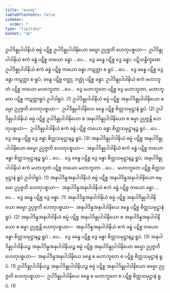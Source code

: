 ```yaml
---
title: "ဟေတု"
tableOfContents: false
sidebar:
  order: 7
type: "tipitaka"
basket: "ab"
---
```



<DynamicBreadcrumb />

<Division number="1">

<Paragraph number="2437">
ဥပါဒိန္နုပါဒါနိယံ ဓမ္မံ ပဋိစ္စ ဥပါဒိန္နုပါဒါနိယော ဓမ္မော ဥပ္ပဇ္ဇတိ ဟေတုပစ္စယာ—  ဥပါဒိန္နုပါဒါနိယံ ဧကံ ခန္ဓံ ပဋိစ္စ တယော ခန္ဓာ …ပေ…  ဒွေ ခန္ဓေ ပဋိစ္စ ဒွေ ခန္ဓာ; ပဋိသန္ဓိက္ခဏေ ဥပါဒိန္နုပါဒါနိယံ ဧကံ ခန္ဓံ ပဋိစ္စ တယော ခန္ဓာ ကဋတ္တာ စ ရူပံ …ပေ…  ဒွေ ခန္ဓေ ပဋိစ္စ ဒွေ ခန္ဓာ ကဋတ္တာ စ ရူပံ; ခန္ဓေ ပဋိစ္စ ဝတ္ထု, ဝတ္ထုံ ပဋိစ္စ ခန္ဓာ; ဥပါဒိန္နုပါဒါနိယံ ဧကံ မဟာဘူတံ ပဋိစ္စ တယော မဟာဘူတာ …ပေ…  ဒွေ မဟာဘူတေ ပဋိစ္စ ဒွေ မဟာဘူတာ, မဟာဘူတေ ပဋိစ္စ ကဋတ္တာရူပံ ဥပါဒါရူပံ. (1)
</Paragraph>

<Paragraph number="2438">
ဥပါဒိန္နုပါဒါနိယံ ဓမ္မံ ပဋိစ္စ အနုပါဒိန္နုပါဒါနိယော ဓမ္မော ဥပ္ပဇ္ဇတိ ဟေတုပစ္စယာ—  ဥပါဒိန္နုပါဒါနိယေ ခန္ဓေ ပဋိစ္စ စိတ္တသမုဋ္ဌာနံ ရူပံ. (2)
</Paragraph>

<Paragraph number="2439">
ဥပါဒိန္နုပါဒါနိယံ ဓမ္မံ ပဋိစ္စ ဥပါဒိန္နုပါဒါနိယော စ အနုပါဒိန္နုပါဒါနိယော စ ဓမ္မာ ဥပ္ပဇ္ဇန္တိ ဟေတုပစ္စယာ—  ဥပါဒိန္နုပါဒါနိယံ ဧကံ ခန္ဓံ ပဋိစ္စ တယော ခန္ဓာ စိတ္တသမုဋ္ဌာနဉ္စ ရူပံ …ပေ…  ဒွေ ခန္ဓေ ပဋိစ္စ ဒွေ ခန္ဓာ စိတ္တသမုဋ္ဌာနဉ္စ ရူပံ. (3)
</Paragraph>

<Paragraph number="2440">
အနုပါဒိန္နုပါဒါနိယံ ဓမ္မံ ပဋိစ္စ အနုပါဒိန္နုပါဒါနိယော ဓမ္မော ဥပ္ပဇ္ဇတိ ဟေတုပစ္စယာ—  အနုပါဒိန္နုပါဒါနိယံ ဧကံ ခန္ဓံ ပဋိစ္စ တယော ခန္ဓာ စိတ္တသမုဋ္ဌာနဉ္စ ရူပံ …ပေ…  ဒွေ ခန္ဓေ ပဋိစ္စ ဒွေ ခန္ဓာ စိတ္တသမုဋ္ဌာနဉ္စ ရူပံ; အနုပါဒိန္နုပါဒါနိယံ ဧကံ မဟာဘူတံ ပဋိစ္စ တယော မဟာဘူတာ …ပေ…  မဟာဘူတေ ပဋိစ္စ စိတ္တသမုဋ္ဌာနံ ရူပံ ဥပါဒါရူပံ. (1)
</Paragraph>

<Paragraph number="2441">
အနုပါဒိန္နအနုပါဒါနိယံ ဓမ္မံ ပဋိစ္စ အနုပါဒိန္နအနုပါဒါနိယော ဓမ္မော ဥပ္ပဇ္ဇတိ ဟေတုပစ္စယာ—  အနုပါဒိန္နအနုပါဒါနိယံ ဧကံ ခန္ဓံ ပဋိစ္စ တယော ခန္ဓာ …ပေ…  ဒွေ ခန္ဓေ ပဋိစ္စ ဒွေ ခန္ဓာ. (1)
</Paragraph>

<Paragraph number="2442">
အနုပါဒိန္နအနုပါဒါနိယံ ဓမ္မံ ပဋိစ္စ အနုပါဒိန္နုပါဒါနိယော ဓမ္မော ဥပ္ပဇ္ဇတိ ဟေတုပစ္စယာ—  အနုပါဒိန္နအနုပါဒါနိယေ ခန္ဓေ ပဋိစ္စ စိတ္တသမုဋ္ဌာနံ ရူပံ. (2)
</Paragraph>

<Paragraph number="2443">
အနုပါဒိန္နအနုပါဒါနိယံ ဓမ္မံ ပဋိစ္စ အနုပါဒိန္နုပါဒါနိယော စ အနုပါဒိန္နအနုပါဒါနိယော စ ဓမ္မာ ဥပ္ပဇ္ဇန္တိ ဟေတုပစ္စယာ—  အနုပါဒိန္နအနုပါဒါနိယံ ဧကံ ခန္ဓံ ပဋိစ္စ တယော ခန္ဓာ စိတ္တသမုဋ္ဌာနဉ္စ ရူပံ …ပေ…  ဒွေ ခန္ဓေ ပဋိစ္စ ဒွေ ခန္ဓာ စိတ္တသမုဋ္ဌာနဉ္စ ရူပံ. (3)
</Paragraph>

<Paragraph number="2444">
အနုပါဒိန္နုပါဒါနိယဉ္စ အနုပါဒိန္နအနုပါဒါနိယဉ္စ ဓမ္မံ ပဋိစ္စ အနုပါဒိန္နုပါဒါနိယော ဓမ္မော ဥပ္ပဇ္ဇတိ ဟေတုပစ္စယာ—  အနုပါဒိန္နအနုပါဒါနိယေ ခန္ဓေ စ မဟာဘူတေ စ ပဋိစ္စ စိတ္တသမုဋ္ဌာနံ ရူပံ. (1)
</Paragraph>

<Paragraph number="2445">
ဥပါဒိန္နုပါဒါနိယဉ္စ အနုပါဒိန္နုပါဒါနိယဉ္စ ဓမ္မံ ပဋိစ္စ အနုပါဒိန္နုပါဒါနိယော ဓမ္မော ဥပ္ပဇ္ဇတိ ဟေတုပစ္စယာ—  ဥပါဒိန္နုပါဒါနိယေ ခန္ဓေ စ မဟာဘူတေ စ ပဋိစ္စ စိတ္တသမုဋ္ဌာနံ ရူပံ. (1)
</Paragraph>
</Division>
